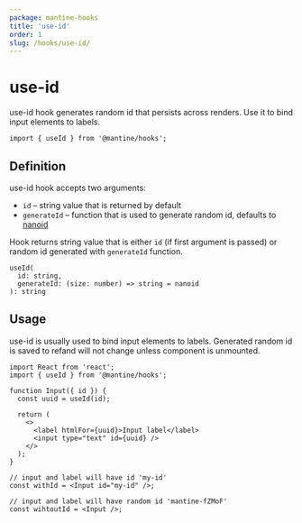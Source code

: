 ```yaml
---
package: mantine-hooks
title: 'use-id'
order: 1
slug: /hooks/use-id/
---
```


# use-id

<PageHeader
  source="mantine-hooks/src/hooks/use-id/use-id.ts"
  docs="hooks/use-id.mdx"
  package="@mantine/hooks"
/>

use-id hook generates random id that persists across renders.
Use it to bind input elements to labels.

```tsx
import { useId } from '@mantine/hooks';
```

## Definition

use-id hook accepts two arguments:

- `id` – string value that is returned by default
- `generateId` – function that is used to generate random id, defaults to [nanoid](https://www.npmjs.com/package/nanoid)

Hook returns string value that is either `id` (if first argument is passed) or random id generated with `generateId` function.

```tsx
useId(
  id: string,
  generateId: (size: number) => string = nanoid
): string
```

## Usage

use-id is usually used to bind input elements to labels.
Generated random id is saved to refand will not change unless component is unmounted.

```tsx
import React from 'react';
import { useId } from '@mantine/hooks';

function Input({ id }) {
  const uuid = useId(id);

  return (
    <>
      <label htmlFor={uuid}>Input label</label>
      <input type="text" id={uuid} />
    </>
  );
}

// input and label will have id 'my-id'
const withId = <Input id="my-id" />;

// input and label will have random id 'mantine-fZMoF'
const wihtoutId = <Input />;
```
